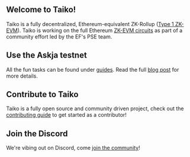 ## Welcome to Taiko!

Taiko is a fully decentralized, Ethereum-equivalent ZK-Rollup ([Type 1 ZK-EVM](https://mirror.xyz/labs.taiko.eth/w7NSKDeKfJoEy0p89I9feixKfdK-20JgWF9HZzxfeBo)). Taiko is working on the full Ethereum [ZK-EVM circuits](https://github.com/privacy-scaling-explorations/zkevm-circuits) as part of a community effort led by the EF's PSE team.

## Use the Askja testnet

All the fun tasks can be found under [guides](/docs/guides). Read the full [blog post](https://mirror.xyz/labs.taiko.eth/A6G6TNN-CXDAhl42k_bNHg_20fyGcT0xH-LBBSOPNzU) for more details.

## Contribute to Taiko

Taiko is a fully open source and community driven project, check out the [contributing guide](https://github.com/taikoxyz/taiko-mono/blob/main/CONTRIBUTING.md) to get started as a contributor!

## Join the Discord

We're vibing out on Discord, come [join the community](https://discord.gg/taikoxyz)!
